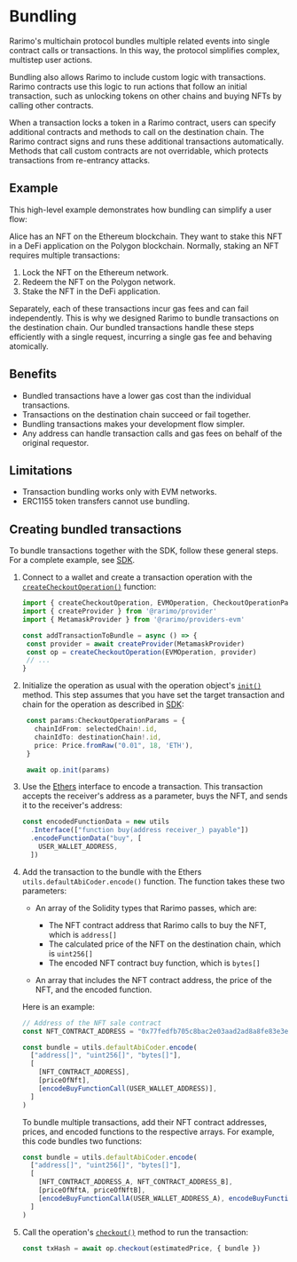 ---
---

# Bundling

Rarimo's multichain protocol bundles multiple related events into single contract calls or transactions.
In this way, the protocol simplifies complex, multistep user actions.

Bundling also allows Rarimo to include custom logic with transactions.
Rarimo contracts use this logic to run actions that follow an initial transaction, such as unlocking tokens on other chains and buying NFTs by calling other contracts.

When a transaction locks a token in a Rarimo contract, users can specify additional contracts and methods to call on the destination chain.
The Rarimo contract signs and runs these additional transactions automatically.
Methods that call custom contracts are not overridable, which protects transactions from re-entrancy attacks.

## Example

This high-level example demonstrates how bundling can simplify a user flow:

Alice has an NFT on the Ethereum blockchain.
They want to stake this NFT in a DeFi application on the Polygon blockchain.
Normally, staking an NFT requires multiple transactions:

1. Lock the NFT on the Ethereum network.
1. Redeem the NFT on the Polygon network.
1. Stake the NFT in the DeFi application.

Separately, each of these transactions incur gas fees and can fail independently.
This is why we designed Rarimo to bundle transactions on the destination chain.
Our bundled transactions handle these steps efficiently with a single request, incurring a single gas fee and behaving atomically.

## Benefits

- Bundled transactions have a lower gas cost than the individual transactions.
- Transactions on the destination chain succeed or fail together.
- Bundling transactions makes your development flow simpler.
- Any address can handle transaction calls and gas fees on behalf of the original requestor.

## Limitations

- Transaction bundling works only with EVM networks.
- ERC1155 token transfers cannot use bundling.

## Creating bundled transactions

To bundle transactions together with the SDK, follow these general steps.
For a complete example, see [SDK](../sdk).

1. Connect to a wallet and create a transaction operation with the [`createCheckoutOperation()`](https://rarimo.github.io/js-sdk/functions/_rarimo_nft_checkout.createCheckoutOperation.html) function:

   ```ts
   import { createCheckoutOperation, EVMOperation, CheckoutOperationParams } from '@rarimo/nft-checkout'
   import { createProvider } from '@rarimo/provider'
   import { MetamaskProvider } from '@rarimo/providers-evm'

   const addTransactionToBundle = async () => {
    const provider = await createProvider(MetamaskProvider)
    const op = createCheckoutOperation(EVMOperation, provider)
    // ...
   }
   ```

1. Initialize the operation as usual with the operation object's [`init()`](https://rarimo.github.io/js-sdk/interfaces/_rarimo_nft_checkout.CheckoutOperation.html#init) method.
This step assumes that you have set the target transaction and chain for the operation as described in [SDK](../sdk):

   ```ts
    const params:CheckoutOperationParams = {
      chainIdFrom: selectedChain!.id,
      chainIdTo: destinationChain!.id,
      price: Price.fromRaw("0.01", 18, 'ETH'),
    }

    await op.init(params)
   ```

1. Use the [Ethers](https://ethers.org/) interface to encode a transaction.
This transaction accepts the receiver's address as a parameter, buys the NFT, and sends it to the receiver's address:

   ```ts
   const encodedFunctionData = new utils
     .Interface(["function buy(address receiver_) payable"])
     .encodeFunctionData("buy", [
       USER_WALLET_ADDRESS,
     ])
   ```

1. Add the transaction to the bundle with the Ethers `utils.defaultAbiCoder.encode()` function.
The function takes these two parameters:

   - An array of the Solidity types that Rarimo passes, which are:
     - The NFT contract address that Rarimo calls to buy the NFT, which is `address[]`
     - The calculated price of the NFT on the destination chain, which is `uint256[]`
     - The encoded NFT contract buy function, which is `bytes[]`

   - An array that includes the NFT contract address, the price of the NFT, and the encoded function.

   Here is an example:

   ```ts
   // Address of the NFT sale contract
   const NFT_CONTRACT_ADDRESS = "0x77fedfb705c8bac2e03aad2ad8a8fe83e3e20fa1"

   const bundle = utils.defaultAbiCoder.encode(
     ["address[]", "uint256[]", "bytes[]"],
     [
       [NFT_CONTRACT_ADDRESS],
       [priceOfNft],
       [encodeBuyFunctionCall(USER_WALLET_ADDRESS)],
     ]
   )
   ```

   To bundle multiple transactions, add their NFT contract addresses, prices, and encoded functions to the respective arrays.
   For example, this code bundles two functions:

   ```ts
   const bundle = utils.defaultAbiCoder.encode(
     ["address[]", "uint256[]", "bytes[]"],
     [
       [NFT_CONTRACT_ADDRESS_A, NFT_CONTRACT_ADDRESS_B],
       [priceOfNftA, priceOfNftB],
       [encodeBuyFunctionCallA(USER_WALLET_ADDRESS_A), encodeBuyFunctionCallB(USER_WALLET_ADDRESS_B)],
     ]
   )
   ```

1. Call the operation's [`checkout()`](https://rarimo.github.io/js-sdk/interfaces/_rarimo_nft_checkout.CheckoutOperation.html#checkout) method to run the transaction:

   ```ts
   const txHash = await op.checkout(estimatedPrice, { bundle })
   ```
